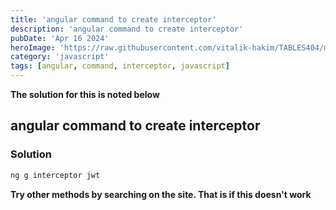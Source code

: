 ```yaml
---
title: 'angular command to create interceptor'
description: 'angular command to create interceptor'
pubDate: 'Apr 16 2024'
heroImage: 'https://raw.githubusercontent.com/vitalik-hakim/TABLES404/main/error_b/JavaScript.png'
category: 'javascript'
tags: [angular, command, interceptor, javascript]
---
```


**The solution for this is noted below**

## angular command to create interceptor

### Solution

```javascript
ng g interceptor jwt
```

**Try other methods by searching on the site. That is if this doesn't work**
